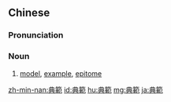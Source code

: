 {{also|典范}}
==Chinese==
{{zh-forms|s=典范}}

===Pronunciation===
{{zh-pron
|m=diǎnfàn
|c=din2 faan6
|mn=xm,zz,tw:tián-hoān/qz:tián-hoǎn
|cat=n
}}

===Noun===
{{zh-noun}}

# [[model]], [[example]], [[epitome]]

[[zh-min-nan:典範]]
[[id:典範]]
[[hu:典範]]
[[mg:典範]]
[[ja:典範]]